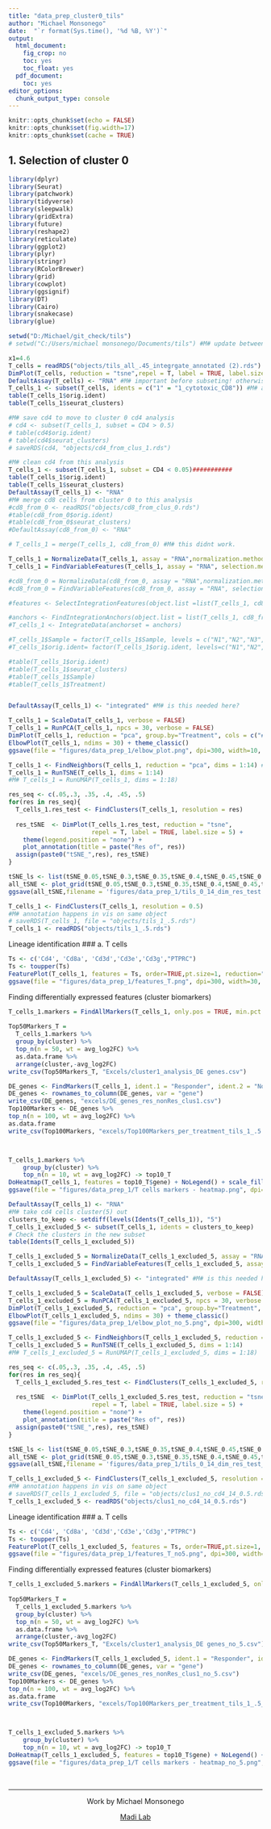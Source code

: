 ```yaml
---
title: "data_prep_cluster0_tils"
author: "Michael Monsonego"
date:  "`r format(Sys.time(), '%d %B, %Y')`"
output:
  html_document: 
    fig_crop: no
    toc: yes
    toc_float: yes
  pdf_document:
    toc: yes
editor_options: 
  chunk_output_type: console
---
```


```r
knitr::opts_chunk$set(echo = FALSE)
knitr::opts_chunk$set(fig.width=17) 
knitr::opts_chunk$set(cache = TRUE) 

```

## 1. Selection of cluster 0
```r
library(dplyr)
library(Seurat)
library(patchwork)
library(tidyverse)
library(sleepwalk)
library(gridExtra)
library(future)
library(reshape2)
library(reticulate)
library(ggplot2)
library(plyr)
library(stringr)
library(RColorBrewer)
library(grid)
library(cowplot)
library(ggsignif)
library(DT)
library(Cairo)
library(snakecase)
library(glue)

setwd("D:/Michael/git_check/tils")
# setwd("C:/Users/michael monsonego/Documents/tils") #M# update between computers(git)

x1=4.6
T_cells = readRDS("objects/tils_all_.45_integrgate_annotated (2).rds")
DimPlot(T_cells, reduction = "tsne",repel = T, label = TRUE, label.size = 5)
DefaultAssay(T_cells) <- "RNA" #M# important before subseting! otherwise doesnt find cd8
T_cells_1 <- subset(T_cells, idents = c("1" = "1_cytotoxic_CD8")) #M# also subset out CD8 cells
table(T_cells_1$orig.ident)
table(T_cells_1$seurat_clusters)

#M# save cd4 to move to cluster 0 cd4 analysis
# cd4 <- subset(T_cells_1, subset = CD4 > 0.5)
# table(cd4$orig.ident)
# table(cd4$seurat_clusters)
# saveRDS(cd4, "objects/cd4_from_clus_1.rds")

#M# clean cd4 from this analysis
T_cells_1 <- subset(T_cells_1, subset = CD4 < 0.05)###########
table(T_cells_1$orig.ident)
table(T_cells_1$seurat_clusters)
DefaultAssay(T_cells_1) <- "RNA"
#M# merge cd8 cells from cluster 0 to this analysis
#cd8_from_0 <- readRDS("objects/cd8_from_clus_0.rds")
#table(cd8_from_0$orig.ident)
#table(cd8_from_0$seurat_clusters)
#DefaultAssay(cd8_from_0) <- "RNA"

# T_cells_1 = merge(T_cells_1, cd8_from_0) #M# this didnt work. 

T_cells_1 = NormalizeData(T_cells_1, assay = "RNA",normalization.method = "LogNormalize", scale.factor = 10000) 
T_cells_1 = FindVariableFeatures(T_cells_1, assay = "RNA", selection.method = "vst", nfeatures = 2000) 

#cd8_from_0 = NormalizeData(cd8_from_0, assay = "RNA",normalization.method = "LogNormalize", scale.factor = 10000)  
#cd8_from_0 = FindVariableFeatures(cd8_from_0, assay = "RNA", selection.method = "vst", nfeatures = 2000) 

#features <- SelectIntegrationFeatures(object.list =list(T_cells_1, cd8_from_0))

#anchors <- FindIntegrationAnchors(object.list = list(T_cells_1, cd8_from_0), anchor.features = features)
#T_cells_1 <- IntegrateData(anchorset = anchors)

#T_cells_1$Sample = factor(T_cells_1$Sample, levels = c("N1","N2","N3","N4","R1","R2","R3","R4"))
#T_cells_1$orig.ident= factor(T_cells_1$orig.ident, levels=c("N1","N2","N3","N4","R1","R2","R3","R4"))

#table(T_cells_1$orig.ident)
#table(T_cells_1$seurat_clusters)
#table(T_cells_1$Sample)
#table(T_cells_1$Treatment)


DefaultAssay(T_cells_1) <- "integrated" #M# is this needed here?

T_cells_1 = ScaleData(T_cells_1, verbose = FALSE)
T_cells_1 = RunPCA(T_cells_1, npcs = 30, verbose = FALSE)
DimPlot(T_cells_1, reduction = "pca", group.by="Treatment", cols = c("#FDCDAC", "#B3E2CD"), pt.size=1.1)
ElbowPlot(T_cells_1, ndims = 30) + theme_classic()
ggsave(file = "figures/data_prep_1/elbow_plot.png", dpi=300, width=10, height=10)

T_cells_1 <- FindNeighbors(T_cells_1, reduction = "pca", dims = 1:14) #M# choose ?
T_cells_1 = RunTSNE(T_cells_1, dims = 1:14)
#M# T_cells_1 = RunUMAP(T_cells_1, dims = 1:18)

res_seq <- c(.05,.3, .35, .4, .45, .5)
for(res in res_seq){
  T_cells_1.res_test <- FindClusters(T_cells_1, resolution = res)
  
  res_tSNE  <- DimPlot(T_cells_1.res_test, reduction = "tsne",
                       repel = T, label = TRUE, label.size = 5) +
    theme(legend.position = "none") + 
    plot_annotation(title = paste("Res of", res))
  assign(paste0("tSNE_",res), res_tSNE)
}

tSNE_ls <- list(tSNE_0.05,tSNE_0.3,tSNE_0.35,tSNE_0.4,tSNE_0.45,tSNE_0.5)
all_tSNE <- plot_grid(tSNE_0.05,tSNE_0.3,tSNE_0.35,tSNE_0.4,tSNE_0.45,tSNE_0.5, ncol = 3) 
ggsave(all_tSNE,filename = 'figures/data_prep_1/tils_0_14_dim_res_test.png', dpi=300, height=10, width=16)

T_cells_1 <- FindClusters(T_cells_1, resolution = 0.5)
#M# annotation happens in vis on same object
# saveRDS(T_cells_1, file = "objects/tils_1_.5.rds")
T_cells_1 <- readRDS("objects/tils_1_.5.rds")
```

Lineage identification
### a. T cells
```r
Ts <- c('Cd4', 'Cd8a', 'Cd3d','Cd3e','Cd3g',"PTPRC")
Ts <- toupper(Ts)
FeaturePlot(T_cells_1, features = Ts, order=TRUE,pt.size=1, reduction="tsne", ncol=3)
ggsave(file = "figures/data_prep_1/features_T.png", dpi=300, width=30, height=20)
```
 Finding differentially expressed features (cluster biomarkers)
```r
T_cells_1.markers = FindAllMarkers(T_cells_1, only.pos = TRUE, min.pct = 0.25, logfc.threshold = 0.25, assay = "RNA")
                    
Top50Markers_T =
  T_cells_1.markers %>%
  group_by(cluster) %>%
  top_n(n = 50, wt = avg_log2FC) %>%
  as.data.frame %>% 
  arrange(cluster,-avg_log2FC)
write_csv(Top50Markers_T, "Excels/cluster1_analysis_DE genes.csv")

DE_genes <- FindMarkers(T_cells_1, ident.1 = "Responder", ident.2 = "Non_Responder", group.by = "Treatment", assay = "RNA")
DE_genes <- rownames_to_column(DE_genes, var = "gene")
write_csv(DE_genes, "excels/DE_genes_res_nonRes_clus1.csv") 
Top100Markers <- DE_genes %>% 
top_n(n = 100, wt = avg_log2FC) %>% 
as.data.frame
write_csv(Top100Markers, "excels/Top100Markers_per_treatment_tils_1_.5.csv") 



T_cells_1.markers %>%
    group_by(cluster) %>%
    top_n(n = 10, wt = avg_log2FC) -> top10_T
DoHeatmap(T_cells_1, features = top10_T$gene) + NoLegend() + scale_fill_gradientn(colors = c("blue", "white", "red"))
ggsave(file = "figures/data_prep_1/T cells markers - heatmap.png", dpi=300, width=12, height=20)
```



```r
DefaultAssay(T_cells_1) <- "RNA"
#M# take cd4 cells cluster(5) out
clusters_to_keep <- setdiff(levels(Idents(T_cells_1)), "5")
T_cells_1_excluded_5 <- subset(T_cells_1, idents = clusters_to_keep)
# Check the clusters in the new subset
table(Idents(T_cells_1_excluded_5))

T_cells_1_excluded_5 = NormalizeData(T_cells_1_excluded_5, assay = "RNA",normalization.method = "LogNormalize", scale.factor = 10000) 
T_cells_1_excluded_5 = FindVariableFeatures(T_cells_1_excluded_5, assay = "RNA", selection.method = "vst", nfeatures = 2000) 

DefaultAssay(T_cells_1_excluded_5) <- "integrated" #M# is this needed here?

T_cells_1_excluded_5 = ScaleData(T_cells_1_excluded_5, verbose = FALSE)
T_cells_1_excluded_5 = RunPCA(T_cells_1_excluded_5, npcs = 30, verbose = FALSE)
DimPlot(T_cells_1_excluded_5, reduction = "pca", group.by="Treatment", cols = c("#FDCDAC", "#B3E2CD"), pt.size=1.1)
ElbowPlot(T_cells_1_excluded_5, ndims = 30) + theme_classic()
ggsave(file = "figures/data_prep_1/elbow_plot_no_5.png", dpi=300, width=10, height=10)

T_cells_1_excluded_5 <- FindNeighbors(T_cells_1_excluded_5, reduction = "pca", dims = 1:14) #M# choose ?
T_cells_1_excluded_5 = RunTSNE(T_cells_1_excluded_5, dims = 1:14)
#M# T_cells_1_excluded_5 = RunUMAP(T_cells_1_excluded_5, dims = 1:18)

res_seq <- c(.05,.3, .35, .4, .45, .5)
for(res in res_seq){
  T_cells_1_excluded_5.res_test <- FindClusters(T_cells_1_excluded_5, resolution = res)
  
  res_tSNE  <- DimPlot(T_cells_1_excluded_5.res_test, reduction = "tsne",
                       repel = T, label = TRUE, label.size = 5) +
    theme(legend.position = "none") + 
    plot_annotation(title = paste("Res of", res))
  assign(paste0("tSNE_",res), res_tSNE)
}

tSNE_ls <- list(tSNE_0.05,tSNE_0.3,tSNE_0.35,tSNE_0.4,tSNE_0.45,tSNE_0.5)
all_tSNE <- plot_grid(tSNE_0.05,tSNE_0.3,tSNE_0.35,tSNE_0.4,tSNE_0.45,tSNE_0.5, ncol = 3) 
ggsave(all_tSNE,filename = 'figures/data_prep_1/tils_0_14_dim_res_test_no_5.png', dpi=300, height=10, width=16)

T_cells_1_excluded_5 <- FindClusters(T_cells_1_excluded_5, resolution = 0.5)
#M# annotation happens in vis on same object
# saveRDS(T_cells_1_excluded_5, file = "objects/clus1_no_cd4_14_0.5.rds")
T_cells_1_excluded_5 <- readRDS("objects/clus1_no_cd4_14_0.5.rds")

```


Lineage identification
### a. T cells
```r
Ts <- c('Cd4', 'Cd8a', 'Cd3d','Cd3e','Cd3g',"PTPRC")
Ts <- toupper(Ts)
FeaturePlot(T_cells_1_excluded_5, features = Ts, order=TRUE,pt.size=1, reduction="tsne", ncol=3)
ggsave(file = "figures/data_prep_1/features_T_no5.png", dpi=300, width=30, height=20)
```
 Finding differentially expressed features (cluster biomarkers)
```r
T_cells_1_excluded_5.markers = FindAllMarkers(T_cells_1_excluded_5, only.pos = TRUE, min.pct = 0.25, logfc.threshold = 0.25, assay = "RNA")
                    
Top50Markers_T =
  T_cells_1_excluded_5.markers %>%
  group_by(cluster) %>%
  top_n(n = 50, wt = avg_log2FC) %>%
  as.data.frame %>% 
  arrange(cluster,-avg_log2FC)
write_csv(Top50Markers_T, "Excels/cluster1_analysis_DE genes_no_5.csv")

DE_genes <- FindMarkers(T_cells_1_excluded_5, ident.1 = "Responder", ident.2 = "Non_Responder", group.by = "Treatment", assay = "RNA")
DE_genes <- rownames_to_column(DE_genes, var = "gene")
write_csv(DE_genes, "excels/DE_genes_res_nonRes_clus1_no_5.csv") 
Top100Markers <- DE_genes %>% 
top_n(n = 100, wt = avg_log2FC) %>% 
as.data.frame
write_csv(Top100Markers, "excels/Top100Markers_per_treatment_tils_1_.5_no_5.csv") 



T_cells_1_excluded_5.markers %>%
    group_by(cluster) %>%
    top_n(n = 10, wt = avg_log2FC) -> top10_T
DoHeatmap(T_cells_1_excluded_5, features = top10_T$gene) + NoLegend() + scale_fill_gradientn(colors = c("blue", "white", "red"))
ggsave(file = "figures/data_prep_1/T cells markers - heatmap_no_5.png", dpi=300, width=12, height=20)
```



&nbsp;
<hr />
<p style="text-align: center;">Work by Michael Monsonego</a></p>
<p style="text-align: center;"> <a href="https://www.asafmadilab.com/">Madi Lab</a></p>
&nbsp;







